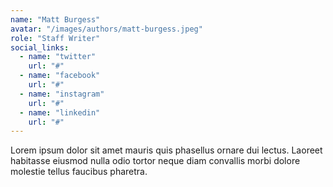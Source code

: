 ```yaml
---
name: "Matt Burgess"
avatar: "/images/authors/matt-burgess.jpeg"
role: "Staff Writer"
social_links:
  - name: "twitter"
    url: "#"
  - name: "facebook"
    url: "#"
  - name: "instagram"
    url: "#"
  - name: "linkedin"
    url: "#"
---
```


Lorem ipsum dolor sit amet mauris quis phasellus ornare dui lectus. Laoreet habitasse eiusmod nulla odio tortor neque diam convallis morbi dolore molestie tellus faucibus pharetra.
